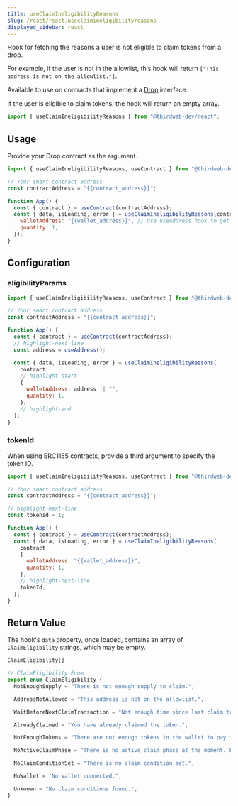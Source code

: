 ```yaml
---
title: useClaimIneligibilityReasons
slug: /react/react.useclaimineligibilityreasons
displayed_sidebar: react
---
```



Hook for fetching the reasons a user is not eligible to claim tokens from a drop.

For example, if the user is not in the allowlist, this hook will return `["This address is not on the allowlist."]`.

Available to use on contracts that implement a [Drop](https://portal.thirdweb.com/contractkit/extension-contracts/dropsinglephase) interface.

If the user is eligible to claim tokens, the hook will return an empty array.

```jsx
import { useClaimIneligibilityReasons } from "@thirdweb-dev/react";
```

## Usage

Provide your Drop contract as the argument.

```jsx
import { useClaimIneligibilityReasons, useContract } from "@thirdweb-dev/react";

// Your smart contract address
const contractAddress = "{{contract_address}}";

function App() {
  const { contract } = useContract(contractAddress);
  const { data, isLoading, error } = useClaimIneligibilityReasons(contract, {
    walletAddress: "{{wallet_address}}", // Use useAddress hook to get the user's wallet address
    quantity: 1,
  });
}
```

## Configuration

### eligibilityParams

```jsx
import { useClaimIneligibilityReasons, useContract } from "@thirdweb-dev/react";

// Your smart contract address
const contractAddress = "{{contract_address}}";

function App() {
  const { contract } = useContract(contractAddress);
  // highlight-next-line
  const address = useAddress();

  const { data, isLoading, error } = useClaimIneligibilityReasons(
    contract,
    // highlight-start
    {
      walletAddress: address || "",
      quantity: 1,
    },
    // highlight-end
  );
}
```

### tokenId

When using ERC1155 contracts, provide a third argument to specify the token ID.

```jsx
import { useClaimIneligibilityReasons, useContract } from "@thirdweb-dev/react";

// Your smart contract address
const contractAddress = "{{contract_address}}";

// highlight-next-line
const tokenId = 1;

function App() {
  const { contract } = useContract(contractAddress);
  const { data, isLoading, error } = useClaimIneligibilityReasons(
    contract,
    {
      walletAddress: "{{wallet_address}}",
      quantity: 1,
    },
    // highlight-next-line
    tokenId,
  );
}
```

## Return Value

The hook's `data` property, once loaded, contains an array of `ClaimEligibility` strings, which may be empty.

```jsx
ClaimEligibility[]

// ClaimEligibility Enum
export enum ClaimEligibility {
  NotEnoughSupply = "There is not enough supply to claim.",

  AddressNotAllowed = "This address is not on the allowlist.",

  WaitBeforeNextClaimTransaction = "Not enough time since last claim transaction. Please wait.",

  AlreadyClaimed = "You have already claimed the token.",

  NotEnoughTokens = "There are not enough tokens in the wallet to pay for the claim.",

  NoActiveClaimPhase = "There is no active claim phase at the moment. Please check back in later.",

  NoClaimConditionSet = "There is no claim condition set.",

  NoWallet = "No wallet connected.",

  Unknown = "No claim conditions found.",
}
```
